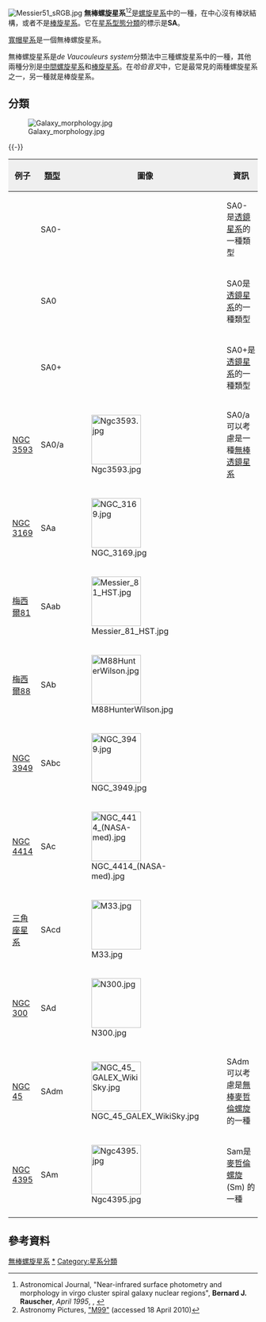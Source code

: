 
[[Image:Messier51_sRGB.jpg|thumb]]
'''無棒螺旋星系'''<ref>Astronomical Journal, "Near-infrared surface photometry and morphology in virgo cluster spiral galaxy nuclear regions", '''Bernard J. Rauscher''', ''April 1995'', {{bibcode|1995AJ....109.1608R}}, {{doi|10.1086/117389}}</ref><ref>Astronomy Pictures, [http://www.astronomy-pictures.com/2008/ST-2000_m99-2008.htm "M99"] {{Wayback|url=http://www.astronomy-pictures.com/2008/ST-2000_m99-2008.htm |date=20180107232947 }} (accessed 18 April 2010)</ref>是[[螺旋星系|螺旋星系]]中的一種，在中心沒有棒狀結構，或者不是[[棒旋星系|棒旋星系]]。它在[[星系分類|星系型態分類]]的標示是'''SA'''。

[[M104|寬帽星系]]是一個無棒螺旋星系。

無棒螺旋星系是''de Vaucouleurs system''分類法中三種螺旋星系中的一種，其他兩種分別是[[中間螺旋星系|中間螺旋星系]]和[[棒旋星系|棒旋星系]]。在''哈伯音叉''中，它是最常見的兩種螺旋星系之一，另一種就是棒旋星系。

== 分類 ==
{{Expand section|date=April 2010}}
[[Image:Galaxy_morphology.jpg|thumb]]

{{-}}
<!--這些例子以正面向著我們的最為恰當 -->
{| class="wikitable" style="text-align:center;border-collapse:collapse;" cellpadding="2"
|-
! style="background:#efefef;" | 例子
! style="background:#efefef;" | [[星系分類|類型]]
! style="background:#efefef;" | 圖像
! style="background:#efefef;" | 資訊
| style="background:#efefef;" | 註解
|-
|
| SA0-
|
| SA0- 是[[透鏡星系|透鏡星系]]的一種類型
|
|-
|
| SA0
|
| SA0是[[透鏡星系|透鏡星系]]的一種類型
|
|-
|
| SA0+
|
| SA0+是[[透鏡星系|透鏡星系]]的一種類型
|
|-
| [[NGC_3593|NGC 3593]]
| SA0/a
| [[Image:Ngc3593.jpg|100px]]
| SA0/a 可以考慮是一種[[無棒透鏡星系|無棒透鏡星系]]
| NGC 3593確實的分類是"SA(s)0/a"
|-
| [[NGC_3169|NGC 3169]]
| SAa
| [[Image:NGC_3169.jpg|100px]]
|
| NGC 3169確實的分類是"SA(s)a pec"
|-
| [[M81|梅西爾81]]
| SAab
| [[Image:Messier_81_HST.jpg|100px]]
|
| M81確實的分類是"SA(s)ab"
|-
| [[M88|梅西爾88]]
| SAb
| [[Image:M88HunterWilson.jpg|100px]]
|
| M88確實的分類是"SA(rs)b"
|-
| [[NGC_3949|NGC 3949]]
| SAbc
| [[Image:NGC_3949.jpg|100px]]
|
| NGC 3949確實的分類是"SA(s)bc"
|-
| [[NGC_4414|NGC 4414]]
| SAc
| [[Image:NGC_4414_(NASA-med).jpg|100px]]
|
| NGC 4414確實的分類是"SA(rs)c"
|-
| [[M33|三角座星系]]
| SAcd
| [[Image:M33.jpg|100px]]
|
| 三角座星系確實的分類是"SA(s)cd"
|-
| [[NGC_300|NGC 300]]
| SAd
| [[Image:N300.jpg|100px]]
|
| NGC 300確實的分類是"SA(s)d"
|-
| [[NGC_45|NGC 45]]
| SAdm
| [[Image:NGC_45_GALEX_WikiSky.jpg|100px]]
| SAdm可以考慮是[[無棒麥哲倫螺旋|無棒麥哲倫螺旋]]的一種
| NGC 45 is actually an "SA(s)dm"
|-
| [[NGC_4395|NGC 4395]]
| SAm
| [[Image:Ngc4395.jpg|100px]]
| Sam是[[麥哲倫螺旋|麥哲倫螺旋]] (Sm) 的一種
| NGC 4395確實的分類是"SA(s)m"
|-
|}

== 參考資料 ==
{{Reflist}}

{{星系}}


{{DEFAULTSORT:Unbarred Spiral Galaxy}}
[[Category:無棒螺旋星系|]]
[[Category:螺旋星系|*]]
[[Category:星系分類|Category:星系分類]]